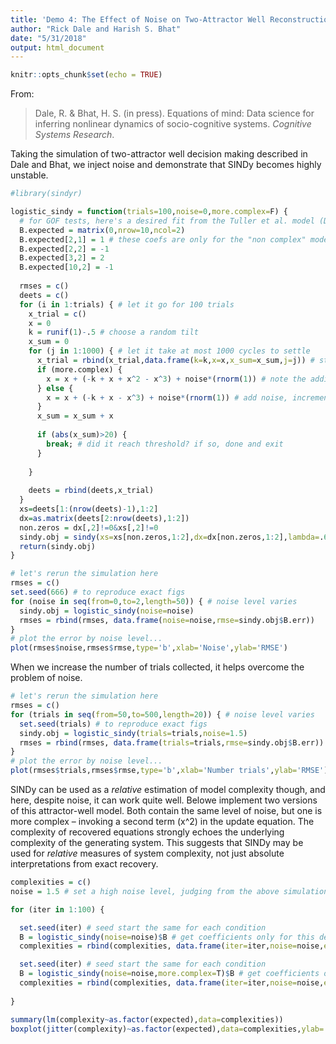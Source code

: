 ```yaml
---
title: 'Demo 4: The Effect of Noise on Two-Attractor Well Reconstruction'
author: "Rick Dale and Harish S. Bhat"
date: "5/31/2018"
output: html_document
---
```


```r
knitr::opts_chunk$set(echo = TRUE)
```

From:

> Dale, R. & Bhat, H. S. (in press). Equations of mind: Data science for inferring nonlinear dynamics of socio-cognitive systems. *Cognitive Systems Research*.

Taking the simulation of two-attractor well decision making described in Dale and Bhat, we inject noise and demonstrate that SINDy becomes highly unstable. 

```r

#library(sindyr)

logistic_sindy = function(trials=100,noise=0,more.complex=F) {
  # for GOF tests, here's a desired fit from the Tuller et al. model (Duran & Dale)
  B.expected = matrix(0,nrow=10,ncol=2)
  B.expected[2,1] = 1 # these coefs are only for the "non complex" model
  B.expected[2,2] = -1
  B.expected[3,2] = 2
  B.expected[10,2] = -1
  
  rmses = c()
  deets = c()
  for (i in 1:trials) { # let it go for 100 trials
    x_trial = c()
    x = 0
    k = runif(1)-.5 # choose a random tilt
    x_sum = 0
    for (j in 1:1000) { # let it take at most 1000 cycles to settle
      x_trial = rbind(x_trial,data.frame(k=k,x=x,x_sum=x_sum,j=j)) # store this trial
      if (more.complex) {
        x = x + (-k + x + x^2 - x^3) + noise*(rnorm(1)) # note the additional term x^2
      } else {
        x = x + (-k + x - x^3) + noise*(rnorm(1)) # add noise, increment by model
      }
      x_sum = x_sum + x
      
      if (abs(x_sum)>20) { 
        break; # did it reach threshold? if so, done and exit
      }
      
    }
    
    deets = rbind(deets,x_trial)
  }
  xs=deets[1:(nrow(deets)-1),1:2]
  dx=as.matrix(deets[2:nrow(deets),1:2])
  non.zeros = dx[,2]!=0&xs[,2]!=0
  sindy.obj = sindy(xs=xs[non.zeros,1:2],dx=dx[non.zeros,1:2],lambda=.6,B.expected=B.expected)
  return(sindy.obj)
}

# let's rerun the simulation here
rmses = c()
set.seed(666) # to reproduce exact figs
for (noise in seq(from=0,to=2,length=50)) { # noise level varies
  sindy.obj = logistic_sindy(noise=noise)
  rmses = rbind(rmses, data.frame(noise=noise,rmse=sindy.obj$B.err))
}
# plot the error by noise level... 
plot(rmses$noise,rmses$rmse,type='b',xlab='Noise',ylab='RMSE')

```

When we increase the number of trials collected, it helps overcome the problem of noise.

```r

# let's rerun the simulation here
rmses = c()
for (trials in seq(from=50,to=500,length=20)) { # noise level varies
  set.seed(trials) # to reproduce exact figs
  sindy.obj = logistic_sindy(trials=trials,noise=1.5)
  rmses = rbind(rmses, data.frame(trials=trials,rmse=sindy.obj$B.err))
}
# plot the error by noise level... 
plot(rmses$trials,rmses$rmse,type='b',xlab='Number trials',ylab='RMSE')

```

SINDy can be used as a *relative* estimation of model complexity though, and here, despite noise, it can work quite well. Belowe implement two versions of this attractor-well model. Both contain the same level of noise, but one is more complex -- invoking a second term (x^2) in the update equation. The complexity of recovered equations strongly echoes the underlying complexity of the generating system. This suggests that SINDy may be used for *relative* measures of system complexity, not just absolute interpretations from exact recovery.

```r

complexities = c()
noise = 1.5 # set a high noise level, judging from the above simulation

for (iter in 1:100) {

  set.seed(iter) # seed start the same for each condition
  B = logistic_sindy(noise=noise)$B # get coefficients only for this demo
  complexities = rbind(complexities, data.frame(iter=iter,noise=noise,expected=4,complexity=sum(B!=0))) # store data for this run

  set.seed(iter) # seed start the same for each condition
  B = logistic_sindy(noise=noise,more.complex=T)$B # get coefficients only for this demo  
  complexities = rbind(complexities, data.frame(iter=iter,noise=noise,expected=5,complexity=sum(B!=0))) # store data for this more complex run
  
}

summary(lm(complexity~as.factor(expected),data=complexities))
boxplot(jitter(complexity)~as.factor(expected),data=complexities,ylab='Coefficients (with jitter)',xlab='Expected coefficients')


```





